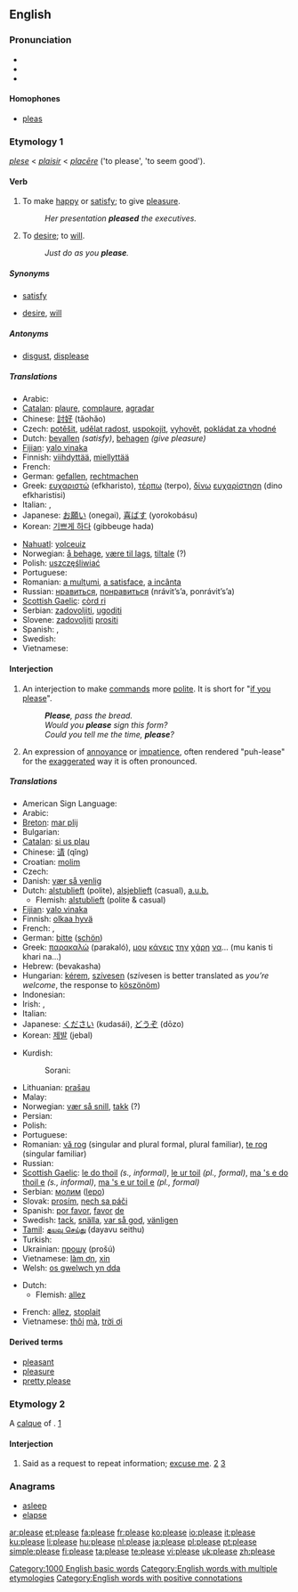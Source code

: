 ==English==
{{wikipedia|dab=please}}
{{rank|outside|beside|worth|696|please|quiet|exclaimed|regard}}

===Pronunciation===
* {{IPA|/pliːz/}}
* {{audio|en-us-please.ogg|Audio (US)}}
* {{rhymes|iːz}}

====Homophones====
* [[pleas]]

===Etymology 1===
{{ME.}} ''[[plese]]'' < {{OF.}} ''[[plaisir]]'' < {{L.}} ''[[placere|placēre]]'' ('to please', 'to seem good').

====Verb====
{{en-verb|pleas|ing}}

# {{transitive}} To make [[happy]] or [[satisfy]]; to give [[pleasure]].
#: ''Her presentation '''pleased''' the executives.''
# {{intransitive}} To [[desire]]; to [[will]].
#: ''Just do as you '''please'''.''

=====Synonyms=====
* {{sense|to make happy}} [[satisfy]]
* {{sense|to desire}} [[desire]], [[will]]

=====Antonyms=====
* {{sense|to make happy}} [[disgust]], [[displease]]

=====Translations=====
{{trans-top|to make happy or satisfy}}
* Arabic: {{Arab|[[رضى]]}} {{unicode|(raɖá:)}}
* [[Catalan]]: [[plaure]], [[complaure]], [[agradar]]
* Chinese: [[討好]] (tǎohǎo)
* Czech: [[potěšit]], [[udělat radost]], [[uspokojit]], [[vyhovět]], [[pokládat za vhodné]]
* Dutch: [[bevallen]] ''(satisfy)'', [[behagen]] ''(give pleasure)''
* [[Fijian]]: [[yalo vinaka]]
* Finnish: [[viihdyttää]], [[miellyttää]]
* French: {{t+|fr|plaire}}
* German: [[gefallen]], [[rechtmachen]]
* Greek: [[ευχαριστώ]] (efkharisto), [[τέρπω]] (terpo), [[δίνω]] [[ευχαρίστηση]] (dino efkharistisi)
* Italian: {{t+|it|accontentare}}, {{t+|it|piacere}}
* Japanese: [[お願い]] (onegai), [[喜ばす]] (yorokobásu)
* Korean: [[기쁘게 하다]] (gibbeuge hada)
{{trans-mid}}
* [[Nahuatl]]: [[yolceuiz]]
* Norwegian: [[å behage]], [[være til lags]], [[tiltale]] (?)
* Polish: [[uszczęśliwiać]]
* Portuguese: {{t+|pt|agradar}}
* Romanian: [[a mulţumi]], [[a satisface]], [[a incânta]]
* Russian: [[нравиться]], [[понравиться]] (nrávit’s’a, ponrávit’s’a)
* [[Scottish Gaelic]]: [[còrd ri]]
* Serbian: [[zadovoljiti]], [[ugoditi]]
* Slovene: [[zadovoljiti]] [[prositi]]
* Spanish: {{t+|es|gustar}}, {{t+|es|agradar}}
* Swedish: {{t+|sv|behaga}}
* Vietnamese: {{t+|vi|làm ơn|xs=Vietnamese}}
{{trans-bottom}}

====Interjection====
{{en-intj}}

# An interjection to make [[command]]s more [[polite]]. It is short for "[[if you please]]".
#: '''''Please''', pass the bread.''
#: ''Would you '''please''' sign this form?''
#: ''Could you tell me the time, '''please'''?''
# An expression of [[annoyance]] or [[impatience]], often rendered "puh-lease" for the [[exaggerated]] way it is often pronounced.

=====Translations=====
{{trans-top|interjection to make commands more polite}}
* American Sign Language: {{t|ase|OpenB@Chest-PalmBack RoundSplane}}
* Arabic: {{Arab|[[من فضلك]]}} {{unicode|(min fáɖlak)}}
* [[Breton]]: [[mar plij]]
* Bulgarian: {{t+|bg|моля|tr=mólja|sc=Cyrl}}
* [[Catalan]]: [[si us plau]]
* Chinese: [[请]] (qǐng)
* Croatian: [[molim]]
* Czech: {{t-|cs|prosím}}
* Danish: [[vær så venlig]]
* Dutch: [[alstublieft]] (polite), [[alsjeblieft]] (casual), [[a.u.b.]]
** Flemish: [[alstublieft]] (polite & casual)
* [[Fijian]]: [[yalo vinaka]]
* Finnish: [[olkaa hyvä]]
* French: {{t+|fr|s'il vous plaît}}, {{t+|fr|S.V.P.}}
* German: [[bitte]] ([[schön]])
* Greek: [[παρακαλώ]] (parakaló), [[μου]] [[κάνεις]] [[την]] [[χάρη]] [[να]]... (mu kanis ti khari na...)
* Hebrew: {{t+|he|בבקשה|sc=Hebr}} (bevakasha)
* Hungarian: [[kérem]], [[szívesen]] (szívesen is better translated as ''you’re welcome'', the response to [[köszönöm]])
* Indonesian: {{t-|id|minta tolong|xs=Indonesian}}
* Irish: {{t+|ga|le do thoil|xs=Irish}}, {{t-|ga|más é do thoil é|xs=Irish}}
* Italian: {{t+|it|per favore}}
* Japanese: [[ください]] (kudasái), [[どうぞ]] (dōzo)
* Korean: [[제발]] (jebal)
{{trans-mid}}
* Kurdish:
*: Sorani: {{t|ku|بێ زه‌حمه‌ت|tr=bae zaHmat|sc=KUchar}}
* Lithuanian: [[prašau]]
* Malay: {{t-|ms|sila|xs=Malay}}
* Norwegian: [[vær så snill]], [[takk]] (?)
* Persian: {{t-|fa|لطفا|alt=لطفاً|tr=lotfan|sc=fa-Arab|xs=Persian}}
* Polish: {{t+|pl|proszę}}
* Portuguese: {{t-|pt|por favor}}
* Romanian: [[vă rog]] (singular and plural formal, plural familiar), [[te rog]] (singular familiar)
* Russian: {{t-|ru|пoжaлуйстa|tr=požálsta|sc=Cyrl}}
* [[Scottish Gaelic]]: [[le do thoil]] ''(s., informal)'', [[le ur toil]] ''(pl., formal)'', [[ma 's e do thoil e]] ''(s., informal)'', [[ma 's e ur toil e]] ''(pl., formal)''
* Serbian: [[молим]] ([[lepo]])
* Slovak: [[prosím]], [[nech sa páči]]
* Spanish: [[por favor#Spanish|por favor]], [[favor#Spanish|favor]] [[de]]
* Swedish: [[tack]], [[snälla]], [[var så god]], [[vänligen]]
* [[Tamil]]: [[தயவு செய்து]] (dayavu seithu)
* Turkish: {{t+|tr|lütfen}}
* Ukrainian: [[прошу]] (prošú)
* Vietnamese: [[làm ơn]], [[xin]]
* Welsh: [[os gwelwch yn dda]]
{{trans-bottom}}

{{trans-top|expression of annoyance or impatience}}
* Dutch:
** Flemish: [[allez]]
{{trans-mid}}
* French: [[allez]], [[stoplait]]
* Vietnamese: [[thôi#Vietnamese|thôi]] [[mà#Vietnaemse|mà]], [[trời ơi]]
{{trans-bottom}}

====Derived terms====
* [[pleasant]]
* [[pleasure]]
* [[pretty please]]

===Etymology 2===
A [[calque]] of {{G.}} {{term|bitte||excuse me|lang=de}}. [http://citybeat.com/1999-09-16/cover3.shtml]

====Interjection====
{{en-intj}}

# {{context|Cincinnati, OH, US}} Said as a request to repeat information; [[excuse me]]. [http://citybeat.com/1999-09-16/cover2.shtml] [http://citybeat.com/1999-09-16/cover3.shtml]

===Anagrams===
* [[asleep]]
* [[elapse]]

[[Category:1000 English basic words]]
[[Category:English words with multiple etymologies]]
[[Category:English words with positive connotations]]

[[ar:please]]
[[et:please]]
[[fa:please]]
[[fr:please]]
[[ko:please]]
[[io:please]]
[[it:please]]
[[ku:please]]
[[li:please]]
[[hu:please]]
[[nl:please]]
[[ja:please]]
[[pl:please]]
[[pt:please]]
[[simple:please]]
[[fi:please]]
[[ta:please]]
[[te:please]]
[[vi:please]]
[[uk:please]]
[[zh:please]]